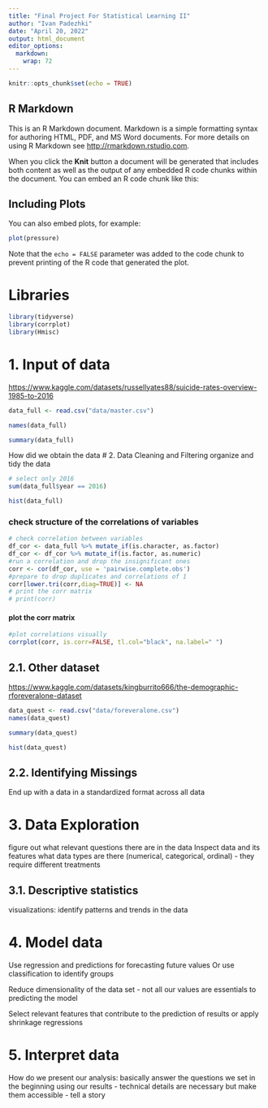 ```yaml
---
title: "Final Project For Statistical Learning II"
author: "Ivan Padezhki"
date: "April 20, 2022"
output: html_document
editor_options: 
  markdown: 
    wrap: 72
---
```


```r
knitr::opts_chunk$set(echo = TRUE)
```

## R Markdown

This is an R Markdown document. Markdown is a simple formatting syntax
for authoring HTML, PDF, and MS Word documents. For more details on
using R Markdown see <http://rmarkdown.rstudio.com>.

When you click the **Knit** button a document will be generated that
includes both content as well as the output of any embedded R code
chunks within the document. You can embed an R code chunk like this:

## Including Plots

You can also embed plots, for example:

```r
plot(pressure)
```

Note that the `echo = FALSE` parameter was added to the code chunk to
prevent printing of the R code that generated the plot.

# Libraries

```r
library(tidyverse)
library(corrplot)
library(Hmisc)
```

# 1. Input of data

<https://www.kaggle.com/datasets/russellyates88/suicide-rates-overview-1985-to-2016>


```r
data_full <- read.csv("data/master.csv")

names(data_full)
```
```r
summary(data_full)
```
How did we obtain the data
# 2. Data Cleaning and Filtering organize
and tidy the data

```r
# select only 2016
sum(data_full$year == 2016)
```
```r
hist(data_full)
```

### check structure of the correlations of variables

```r
# check correlation between variables
df_cor <- data_full %>% mutate_if(is.character, as.factor)
df_cor <- df_cor %>% mutate_if(is.factor, as.numeric)
#run a correlation and drop the insignificant ones
corr <- cor(df_cor, use = 'pairwise.complete.obs')
#prepare to drop duplicates and correlations of 1     
corr[lower.tri(corr,diag=TRUE)] <- NA 
# print the corr matrix
# print(corr)
```

#### plot the corr matrix

```r
#plot correlations visually
corrplot(corr, is.corr=FALSE, tl.col="black", na.label=" ")
```

## 2.1. Other dataset
<https://www.kaggle.com/datasets/kingburrito666/the-demographic-rforeveralone-dataset> 
```r
data_quest <- read.csv("data/foreveralone.csv")
names(data_quest)
```
```r
summary(data_quest)
```

```r
hist(data_quest)
```

## 2.2. Identifying Missings

End up with a data in a standardized format across all data

# 3. Data Exploration

figure out what relevant questions there are in the data Inspect data
and its features what data types are there (numerical, categorical,
ordinal) - they require different treatments

## 3.1. Descriptive statistics

visualizations: identify patterns and trends in the data

# 4. Model data

Use regression and predictions for forecasting future values Or use
classification to identify groups

Reduce dimensionality of the data set - not all our values are
essentials to predicting the model

Select relevant features that contribute to the prediction of results or
apply shrinkage regressions

# 5. Interpret data

How do we present our analysis: basically answer the questions we set in
the beginning using our results - technical details are necessary but
make them accessible - tell a story
